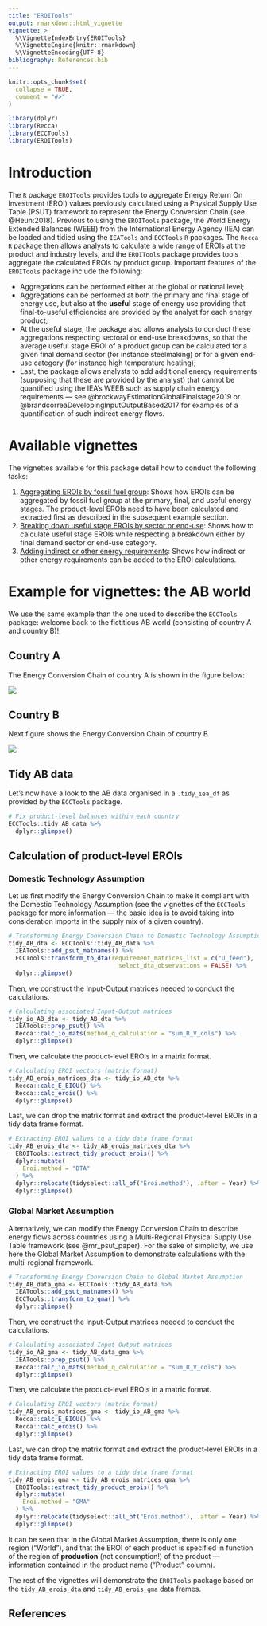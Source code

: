 ```yaml
---
title: "EROITools"
output: rmarkdown::html_vignette
vignette: >
  %\VignetteIndexEntry{EROITools}
  %\VignetteEngine{knitr::rmarkdown}
  %\VignetteEncoding{UTF-8}
bibliography: References.bib
---
```


```r
knitr::opts_chunk$set(
  collapse = TRUE,
  comment = "#>"
)
```

```r
library(dplyr)
library(Recca)
library(ECCTools)
library(EROITools)
```

# Introduction

The `R` package `EROITools` provides tools to aggregate Energy Return On Investment (EROI) values previously calculated using a Physical Supply Use Table (PSUT) framework to represent the Energy Conversion Chain (see @Heun:2018). Previous to using the `EROITools` package, the World Energy Extended Balances (WEEB) from the International Energy Agency (IEA) can be loaded and tidied using the `IEATools` and `ECCTools` `R` packages. The `Recca` `R` package then allows analysts to calculate a wide range of EROIs at the product and industry levels, and the `EROITools` package provides tools aggregate the calculated EROIs by product group. Important features of the `EROITools` package include the following:

* Aggregations can be performed either at the global or national level;
* Aggregations can be performed at both the primary and final stage of energy use, but also at the **useful** stage of energy use providing that final-to-useful efficiencies are provided by the analyst for each energy product;
* At the useful stage, the package also allows analysts to conduct these aggregations respecting sectoral or end-use breakdowns, so that the average useful stage EROI of a product group can be calculated for a given final demand sector (for instance steelmaking) or for a given end-use category (for instance high temperature heating);
* Last, the package allows analysts to add additional energy requirements (supposing that these are provided by the analyst) that cannot be quantified using the IEA's WEEB such as supply chain energy requirements --- see @brockwayEstimationGlobalFinalstage2019 or @brandcorreaDevelopingInputOutputBased2017 for examples of a quantification of such indirect energy flows.


# Available vignettes

The vignettes available for this package detail how to conduct the following tasks:

1.  [Aggregating EROIs by fossil fuel group](Aggregating.html): Shows how EROIs can be aggregated by fossil fuel group at the primary, final, and useful energy stages. The product-level EROIs need to have been calculated and extracted first as described in the subsequent example section.
2.  [Breaking down useful stage EROIs by sector or end-use](Breakdown.html): Shows how to calculate useful stage EROIs while respecting a breakdown either by final demand sector or end-use category.
3.  [Adding indirect or other energy requirements](Indirect_Energy.html): Shows how indirect or other energy requirements can be added to the EROI calculations.


# Example for vignettes: the AB world

We use the same example than the one used to describe the `ECCTools` package: welcome back to the fictitious AB world (consisting of country A and country B)!


## Country A

The Energy Conversion Chain of country A is shown in the figure below:

![](figs/Country_A_ECC.png)


## Country B

Next figure shows the Energy Conversion Chain of country B.

![](figs/Country_B_ECC.png)


## Tidy AB data

Let's now have a look to the AB data organised in a `.tidy_iea_df` as provided by the `ECCTools` package.

```r
# Fix product-level balances within each country
ECCTools::tidy_AB_data %>% 
  dplyr::glimpse()
```


## Calculation of product-level EROIs

### Domestic Technology Assumption

Let us first modify the Energy Conversion Chain to make it compliant with the Domestic Technology Assumption (see the vignettes of the `ECCTools` package for more information --- the basic idea is to avoid taking into consideration imports in the supply mix of a given country).


```r
# Transforming Energy Conversion Chain to Domestic Technology Assumption
tidy_AB_dta <- ECCTools::tidy_AB_data %>%
  IEATools::add_psut_matnames() %>% 
  ECCTools::transform_to_dta(requirement_matrices_list = c("U_feed"),
                               select_dta_observations = FALSE) %>% 
  dplyr::glimpse()
```

Then, we construct the Input-Output matrices needed to conduct the calculations.

```r
# Calculating associated Input-Output matrices
tidy_io_AB_dta <- tidy_AB_dta %>%
  IEATools::prep_psut() %>%
  Recca::calc_io_mats(method_q_calculation = "sum_R_V_cols") %>% 
  dplyr::glimpse()
```

Then, we calculate the product-level EROIs in a matrix format.

```r
# Calculating EROI vectors (matrix format)
tidy_AB_erois_matrices_dta <- tidy_io_AB_dta %>%
  Recca::calc_E_EIOU() %>%
  Recca::calc_erois() %>% 
  dplyr::glimpse()
```

Last, we can drop the matrix format and extract the product-level EROIs in a tidy data frame format.

```r
# Extracting EROI values to a tidy data frame format
tidy_AB_erois_dta <- tidy_AB_erois_matrices_dta %>%
  EROITools::extract_tidy_product_erois() %>%
  dplyr::mutate(
    Eroi.method = "DTA"
  ) %>%
  dplyr::relocate(tidyselect::all_of("Eroi.method"), .after = Year) %>%
  dplyr::glimpse()
```


### Global Market Assumption

Alternatively, we can modify the Energy Conversion Chain to describe energy flows across countries using a Multi-Regional Physical Supply Use Table framework (see @mr_psut_paper). For the sake of simplicity, we use here the Global Market Assumption to demonstrate calculations with the multi-regional framework.

```r
# Transforming Energy Conversion Chain to Global Market Assumption
tidy_AB_data_gma <- ECCTools::tidy_AB_data %>%
  IEATools::add_psut_matnames() %>%
  ECCTools::transform_to_gma() %>%
  dplyr::glimpse()
```

Then, we construct the Input-Output matrices needed to conduct the calculations.

```r
# Calculating associated Input-Output matrices
tidy_io_AB_gma <- tidy_AB_data_gma %>%
  IEATools::prep_psut() %>%
  Recca::calc_io_mats(method_q_calculation = "sum_R_V_cols") %>% 
  dplyr::glimpse()
```

Then, we calculate the product-level EROIs in a matric format.

```r
# Calculating EROI vectors (matrix format)
tidy_AB_erois_matrices_gma <- tidy_io_AB_gma %>%
  Recca::calc_E_EIOU() %>%
  Recca::calc_erois() %>%
  dplyr::glimpse()
```

Last, we can drop the matrix format and extract the product-level EROIs in a tidy data frame format.

```r
# Extracting EROI values to a tidy data frame format
tidy_AB_erois_gma <- tidy_AB_erois_matrices_gma %>%
  EROITools::extract_tidy_product_erois() %>%
  dplyr::mutate(
    Eroi.method = "GMA"
  ) %>%
  dplyr::relocate(tidyselect::all_of("Eroi.method"), .after = Year) %>%
  dplyr::glimpse()
```

It can be seen that in the Global Market Assumption, there is only one region ("World"), and that the EROI of each product is specified in function of the region of **production** (not consumption!) of the product --- information contained in the product name ("Product" column).

The rest of the vignettes will demonstrate the `EROITools` package based on the `tidy_AB_erois_dta` and `tidy_AB_erois_gma` data frames.

## References

